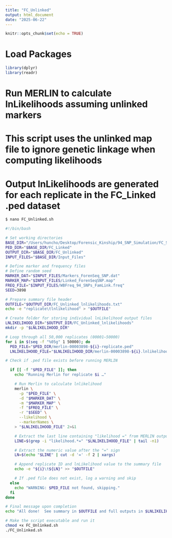 ```yaml
---
title: "FC_Unlinked"
output: html_document
date: "2025-06-22"
---
```


```r
knitr::opts_chunk$set(echo = TRUE)
```

# Load Packages

```r
library(dplyr)
library(readr)
```

# Run MERLIN to calculate lnLikelihoods assuming unlinked markers
# This script uses the unlinked map file to ignore genetic linkage when computing likelihoods
# Output lnLikelihoods are generated for each replicate in the FC_Linked .ped dataset

```bash
$ nano FC_Unlinked.sh

#!/bin/bash

# Set working directories
BASE_DIR="/Users/huncho/Desktop/Forensic_Kinship/94_SNP_Simulation/FC_Simulation"
PED_DIR="$BASE_DIR/FC_Linked"
OUTPUT_DIR="$BASE_DIR/FC_Unlinked"
INPUT_FILES="$BASE_DIR/Input_Files"

# Define marker and frequency files
# Define random seed
MARKER_DAT="$INPUT_FILES/Markers_ForenSeq_SNP.dat"
MARKER_MAP="$INPUT_FILES/Linked_ForenSeqSNP.map"
FREQ_FILE="$INPUT_FILES/WBFreq_94_SNPs_FamLink.freq"
SEED=3898

# Prepare summary file header
OUTFILE="$OUTPUT_DIR/FC_Unlinked_lnlikelihoods.txt"
echo -e "replicate\tlnlikelihood" > "$OUTFILE"

# Create folder for storing individual lnLikelihood output files
LNLIKELIHOOD_DIR="$OUTPUT_DIR/FC_Unlinked_lnlikelihoods"
mkdir -p "$LNLIKELIHOOD_DIR"

# Loop through all 50,000 replicates (00001–50000)
for i in $(seq -f "%05g" 1 50000); do
  PED_FILE="$PED_DIR/merlin-00003898-${i}-replicate.ped"
  LNLIKELIHOOD_FILE="$LNLIKELIHOOD_DIR/merlin-00003898-${i}.lnlikelihood"

# Check if .ped file exists before running MERLIN

  if [[ -f "$PED_FILE" ]]; then
    echo "Running Merlin for replicate $i …"

    # Run Merlin to calculate lnlikelihood
    merlin \
      -p "$PED_FILE" \
      -d "$MARKER_DAT" \
      -m "$MARKER_MAP" \
      -f "$FREQ_FILE" \
      -r "$SEED" \
      --likelihood \
      --markerNames \
    > "$LNLIKELIHOOD_FILE" 2>&1

    # Extract the last line containing "likelihood =" from MERLIN output
    LINE=$(grep -i "likelihood.*=" "$LNLIKELIHOOD_FILE" | tail -n1)

    # Extract the numeric value after the "=" sign
    LN=$(echo "$LINE" | cut -d '=' -f 2 | xargs)

    # Append replicate ID and lnLikelihood value to the summary file
    echo -e "${i}\t${LN}" >> "$OUTFILE"

    # If .ped file does not exist, log a warning and skip
  else
    echo "WARNING: $PED_FILE not found, skipping."
  fi
done

# Final message upon completion
echo "All done!  See summary in $OUTFILE and full outputs in $LNLIKELIHOOD_DIR/"
```

```bash
# Make the script executable and run it
chmod +x FC_Unlinked.sh
./FC_Unlinked.sh
```
